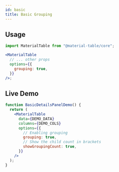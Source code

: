 ```yaml
---
id: basic
title: Basic Grouping
---
```



## Usage

```jsx
import MaterialTable from "@material-table/core";

<MaterialTable
  // ... other props
  options={{
    grouping: true,
  }}
/>;
```

## Live Demo

<InfoBannerAboutGlobalVarsInDemos />

```jsx live
function BasicDetailsPanelDemo() {
  return (
    <MaterialTable
      data={DEMO_DATA}
      columns={DEMO_COLS}
      options={{
        // Enabling grouping
        grouping: true,
        // Show the child count in brackets
        showGroupingCount: true,
      }}
    />
  );
}
```
